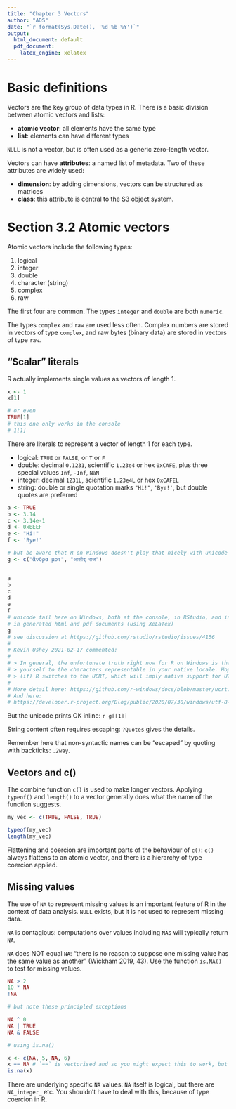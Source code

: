 ```yaml
---
title: "Chapter 3 Vectors"
author: "ADS"
date: "`r format(Sys.Date(), '%d %b %Y')`"
output:
  html_document: default
  pdf_document:
    latex_engine: xelatex
---
```



# Basic definitions

Vectors are the key group of data types in R. There is a basic division between atomic vectors
and lists:

- **atomic vector**: all elements have the same type
- **list**: elements can have different types

`NULL` is not a vector, but is often used as a generic zero-length vector.

Vectors can have **attributes**: a named list of metadata. Two of these attributes are widely used:

- **dimension**: by adding dimensions, vectors can be structured as matrices
- **class**: this attribute is central to the S3 object system.

# Section 3.2 Atomic vectors

Atomic vectors include the following types:

1. logical
2. integer
3. double
4. character (string)
5. complex
6. raw

The first four are common. The types `integer` and `double` are both `numeric`.

The types `complex` and `raw` are used less often. Complex numbers are stored in vectors of type
`complex`, and raw bytes (binary data) are stored in vectors of type `raw`.

## "Scalar" literals

R actually implements single values as vectors of length 1.

```r
x <- 1
x[1]

# or even
TRUE[1]
# this one only works in the console
# 1[1]

```

There are literals to represent a vector of length 1 for each type.

- logical: `TRUE` or `FALSE`, or `T` or `F`
- double: decimal `0.1231`, scientific `1.23e4` or hex `0xCAFE`, 
  plus three special values `Inf`, `-Inf`, `NaN`
- integer: decimal `1231L`, scientific `1.23e4L` or hex `0xCAFEL`
- string: double or single quotation marks `"Hi!"`, `'Bye!'`, but double quotes are preferred

```r
a <- TRUE
b <- 3.14
c <- 3.14e-1
d <- 0xBEEF
e <- "Hi!"
f <- 'Bye!'

# but be aware that R on Windows doesn't play that nicely with unicode
g <- c("ἄνδρα μοι", "आसीद् राज")


a
b
c
d
e
f
# unicode fail here on Windows, both at the console, in RStudio, and in the printed output of code
# in generated html and pdf documents (using XeLaTex)
g
# see discussion at https://github.com/rstudio/rstudio/issues/4156
#
# Kevin Ushey 2021-02-17 commented:
#
# > In general, the unfortunate truth right now for R on Windows is that you should restrict 
# > yourself to the characters representable in your native locale. Hopefully this will change when
# > (if) R switches to the UCRT, which will imply native support for UTF-8 in R itself.
#
# More detail here: https://github.com/r-windows/docs/blob/master/ucrt.md
# And here:
# https://developer.r-project.org/Blog/public/2020/07/30/windows/utf-8-build-of-r-and-cran-packages/index.html

```

But the unicode prints OK inline: `r g[[1]]`


String content often requires escaping: `?Quotes` gives the details.

Remember here that non-syntactic names can be "escaped" by quoting with backticks: `.2way`.

## Vectors and c()

The combine function `c()` is used to make longer vectors. Applying `typeof()` and `length()` to a
vector generally does what the name of the function suggests.

```r

my_vec <- c(TRUE, FALSE, TRUE)

typeof(my_vec)
length(my_vec)


```

Flattening and coercion are important parts of the behaviour of `c()`: `c()` always flattens to an
atomic vector, and there is a hierarchy of type coercion applied.

## Missing values

The use of `NA` to represent missing values is an important feature of R in the context of data
analysis. `NULL` exists, but it is not used to represent missing data.

`NA` is contagious: computations over values including `NA`s will typically return `NA`.

`NA` does NOT equal `NA`: "there is no reason to suppose one missing value has the same value as
another" (Wickham 2019, 43). Use the function `is.NA()` to test for missing values.

```r

NA > 2
10 * NA
!NA

# but note these principled exceptions

NA ^ 0
NA | TRUE
NA & FALSE

# using is.na()

x <- c(NA, 5, NA, 6)
x == NA # `==` is vectorised and so you might expect this to work, but it doesn't!
is.na(x)

```

There are underlying specific `NA` values: `NA` itself is logical, but there are `NA_integer_` etc. 
You shouldn't have to deal with this, because of type coercion in R.
